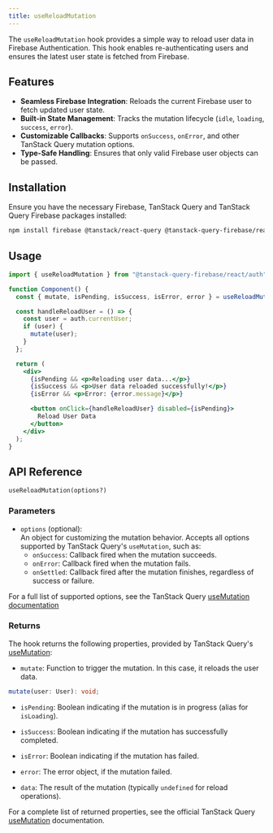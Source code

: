 ```yaml
---
title: useReloadMutation
---
```


The `useReloadMutation` hook provides a simple way to reload user data in Firebase Authentication.
This hook enables re-authenticating users and ensures the latest user state is fetched from Firebase.

## Features

- **Seamless Firebase Integration**: Reloads the current Firebase user to fetch updated user state.
- **Built-in State Management**: Tracks the mutation lifecycle (`idle`, `loading`, `success`, `error`).
- **Customizable Callbacks**: Supports `onSuccess`, `onError`, and other TanStack Query mutation options.
- **Type-Safe Handling**: Ensures that only valid Firebase user objects can be passed.

## Installation

Ensure you have the necessary Firebase, TanStack Query and TanStack Query Firebase packages installed:

```bash
npm install firebase @tanstack/react-query @tanstack-query-firebase/react
```

## Usage

```jsx
import { useReloadMutation } from "@tanstack-query-firebase/react/auth";

function Component() {
  const { mutate, isPending, isSuccess, isError, error } = useReloadMutation();

  const handleReloadUser = () => {
    const user = auth.currentUser;
    if (user) {
      mutate(user);
    }
  };

  return (
    <div>
      {isPending && <p>Reloading user data...</p>}
      {isSuccess && <p>User data reloaded successfully!</p>}
      {isError && <p>Error: {error.message}</p>}

      <button onClick={handleReloadUser} disabled={isPending}>
        Reload User Data
      </button>
    </div>
  );
}
```

## API Reference

`useReloadMutation(options?)`

### Parameters

- `options` (optional):  
  An object for customizing the mutation behavior. Accepts all options supported by TanStack Query's `useMutation`, such as:
  - `onSuccess`: Callback fired when the mutation succeeds.
  - `onError`: Callback fired when the mutation fails.
  - `onSettled`: Callback fired after the mutation finishes, regardless of success or failure.

For a full list of supported options, see the TanStack Query [useMutation documentation](https://tanstack.com/query/latest/docs/react/reference/useMutation)

### Returns

The hook returns the following properties, provided by TanStack Query's [useMutation](https://tanstack.com/query/latest/docs/react/reference/useMutation):

- `mutate`:
  Function to trigger the mutation. In this case, it reloads the user data.

```ts
mutate(user: User): void;
```

- `isPending`:
  Boolean indicating if the mutation is in progress (alias for `isLoading`).

- `isSuccess`:
  Boolean indicating if the mutation has successfully completed.

- `isError`:
  Boolean indicating if the mutation has failed.

- `error`:
  The error object, if the mutation failed.

- `data`:
  The result of the mutation (typically `undefined` for reload operations).

For a complete list of returned properties, see the official TanStack Query [useMutation](https://tanstack.com/query/latest/docs/react/reference/useMutation) documentation.
